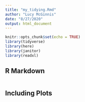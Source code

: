```yaml
---
title: "my_tidying.Rmd"
author: "Lucy McGinnis"
date: "8/27/2020"
output: html_document
---
```


```r
knitr::opts_chunk$set(echo = TRUE)
library(tidyverse)
library(here)
library(janitor)
library(readxl)
```

## R Markdown


```r

```

## Including Plots



```r

```


